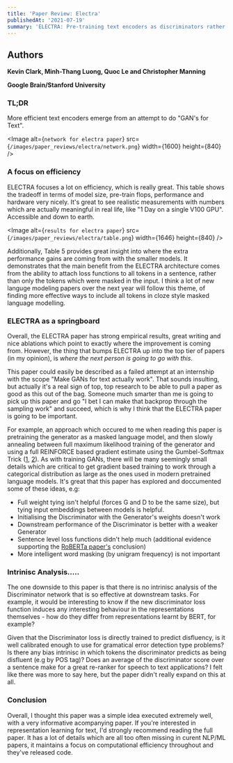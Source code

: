 ```yaml
---
title: 'Paper Review: Electra'
publishedAt: '2021-07-19'
summary: 'ELECTRA: Pre-training text encoders as discriminators rather than generators'
---
```


## Authors
**Kevin Clark, Minh-Thang Luong, Quoc Le and Christopher Manning**

**Google Brain/Stanford University**

### TL;DR

More efficient text encoders emerge from an attempt to do "GAN's for Text".

<Image
  alt={`network for electra paper`}
  src={`/images/paper_reviews/electra/network.png`}
  width={1600}
  height={840}
/>

### A focus on efficiency

ELECTRA focuses a lot on efficiency, which is really great. This table shows the tradeoff in terms of model size, pre-train flops, performance and hardware very nicely. It's great to see realistic measurements with numbers which are actually meaningful in real life, like "1 Day on a single V100 GPU". Accessible and down to earth.

<Image
  alt={`results for electra paper`}
  src={`/images/paper_reviews/electra/table.png`}
  width={1646}
  height={840}
/>


Additionally, Table 5 provides great insight into where the extra performance gains are coming from with the smaller models. It demonstrates that the main benefit from the ELECTRA architecture comes from the ability to attach loss functions to all tokens in a sentence, rather than only the tokens which were masked in the input. I think a lot of new languge modeling papers over the next year will follow this theme, of finding more effective ways to include all tokens in cloze style masked language modelling.


### ELECTRA as a springboard

Overall, the ELECTRA paper has strong empirical results, great writing and nice ablations which point to exactly where the improvement is coming from. However, the thing that bumps ELECTRA up into the top tier of papers (in my opinion), is *where the next person is going to go with this*. 

This paper could easily be described as a failed attempt at an internship with the scope "Make GANs for text actually work". That sounds insulting, but actually it's a real sign of top, top research to be able to pull a paper as good as this out of the bag. Someone much smarter than me is going to pick up this paper and go "I bet I can make that backprop through the sampling work" and succeed, which is why I think that the ELECTRA paper is going to be important.

For example, an approach which occured to me when reading this paper is pretraining the generator as a masked language model, and then slowly annealing between full maximum likelihood training of the generator and using a full REINFORCE based gradient estimate using the Gumbel-Softmax Trick ([1](https://arxiv.org/abs/1611.01144), [2](https://arxiv.org/abs/1611.00712)). As with training GANs, there will be many seemingly small details which are critical to get gradient based training to work through a categorical distribution as large as the ones used in modern pretrained language models. It's great that this paper has explored and doccumented some of these ideas, e.g:

- Full weight tying isn't helpful (forces G and D to be the same size), but tying input embeddings between models is helpful.
- Initialising the Discriminator with the Generator's weights doesn't work
- Downstream performance of the Discriminator is better with a weaker Generator
- Sentence level loss functions didn't help much (additional evidence supporting the [RoBERTa paper's](https://arxiv.org/abs/1907.11692) conclusion)
- More intelligent word masking (by unigram frequency) is not important

### Intrinisc Analysis.....

The one downside to this paper is that there is no intrinisc analysis of the Discriminator network that is so effective at downstream tasks. For example, it would be interesting to know if the new discriminator loss function induces any interesting behaviour in the representations themselves - how do they differ from representations learnt by BERT, for example? 

Given that the Discriminator loss is directly trained to predict disfluency, is it well calibrated enough to use for gramatical error detection type problems? Is there any bias intrinisc in which tokens the discriminator predicts as being disfluent (e.g by POS tag)? Does an average of the discriminator score over a sentence make for a great re-ranker for speech to text applications? I felt like there was more to say here, but the paper didn't really expand on this at all.

### Conclusion
Overall, I thought this paper was a simple idea executed extremely well, with a very informative acompanying paper. If you're interested in representation learning for text, I'd strongly recommend reading the full paper. It has a lot of details which are all too often missing in curent NLP/ML papers, it maintains a focus on computational efficiency throughout and they've released code. 
